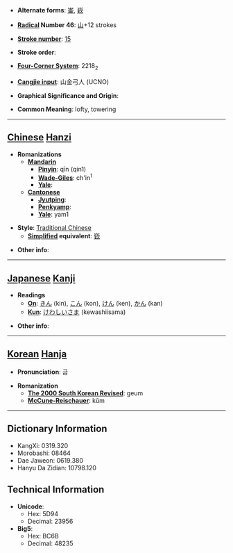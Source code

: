 * '''Alternate forms''': [[崟]], [[嵚]]

* '''[[Wiktionary:Chinese radical index| Radical]] Number 46''': [[Wiktionary:Chinese radical index 山|山]]+12 strokes

* '''[[Wiktionary:Chinese total strokes index|Stroke number]]''': [[Wiktionary:Chinese total strokes index 15|15]]

* '''Stroke order''': 

* '''[[Wiktionary:Chinese four corner index|Four-Corner System]]''': 2218<sub>2</sub>

* '''[[Wiktionary:Chinese Cangjie index|Cangjie input]]''': 山金弓人 (UCNO)

* '''Graphical Significance and Origin''': 

* '''Common Meaning''': lofty, towering

----

== [[Chinese]] [[Hanzi]] ==

* '''Romanizations'''
** '''[[Mandarin]]'''
*** '''[[Pinyin]]''': qīn (qin1)
*** '''[[Wade-Giles]]''': ch'in<sup>1</sup>
*** '''[[Yale]]''': 
** '''[[Cantonese]]'''
*** '''[[Jyutping]]''':
*** '''[[Penkyamp]]''': 
*** '''[[Yale]]''': yam1

* '''Style''': [[Traditional Chinese]] 
** '''[[Simplified Chinese|Simplified]] equivalent''': [[嵚]]

* '''Other info''': 

----

== [[Japanese]] [[Kanji]] ==

* '''Readings'''
** '''[[On]]''': [[きん]] (kin), [[こん]] (kon), [[けん]] (ken), [[かん]] (kan)
** '''[[Kun]]''': [[けわしいさま]] (kewashiisama)

* '''Other info''':  

----

== [[Korean]] [[Hanja]] ==

* '''Pronunciation''': 금

* '''Romanization'''
** '''[[The 2000 South Korean Revised Romanization|The 2000 South Korean Revised]]''': geum
** '''[[McCune-Reischauer]]''': kŭm

----

== Dictionary Information ==

* KangXi: 0319.320
* Morobashi: 08464
* Dae Jaweon: 0619.380
* Hanyu Da Zidian: 10798.120

== Technical Information ==

* '''Unicode''':
** Hex: 5D94
** Decimal: 23956
* '''Big5''':
** Hex: BC6B
** Decimal: 48235